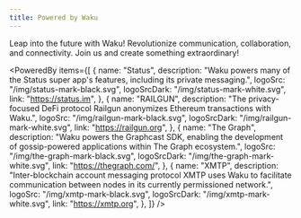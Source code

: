```yaml
---
title: Powered by Waku
---
```


Leap into the future with Waku! Revolutionize communication, collaboration, and connectivity. Join us and create something extraordinary!


<PoweredBy
  items={[
    {
      name: "Status",
      description:
        "Waku powers many of the Status super app's features, including its private messaging.",
      logoSrc: "/img/status-mark-black.svg",
      logoSrcDark: "/img/status-mark-white.svg",
      link: "https://status.im",
    },
    {
      name: "RAILGUN",
      description:
        "The privacy-focused DeFi protocol Railgun anonymizes Ethereum transactions with Waku.",
      logoSrc: "/img/railgun-mark-black.svg",
      logoSrcDark: "/img/railgun-mark-white.svg",
      link: "https://railgun.org",
    },
    {
      name: "The Graph",
      description:
        "Waku powers the Graphcast SDK, enabling the development of gossip-powered applications within The Graph ecosystem.",
      logoSrc: "/img/the-graph-mark-black.svg",
      logoSrcDark: "/img/the-graph-mark-white.svg",
      link: "https://thegraph.com/",
    },
    {
      name: "XMTP",
      description:
        "Inter-blockchain account messaging protocol XMTP uses Waku to facilitate communication between nodes in its currently permissioned network.",
      logoSrc: "/img/xmtp-mark-black.svg",
      logoSrcDark: "/img/xmtp-mark-white.svg",
      link: "https://xmtp.org",
    },
  ]}
/>
